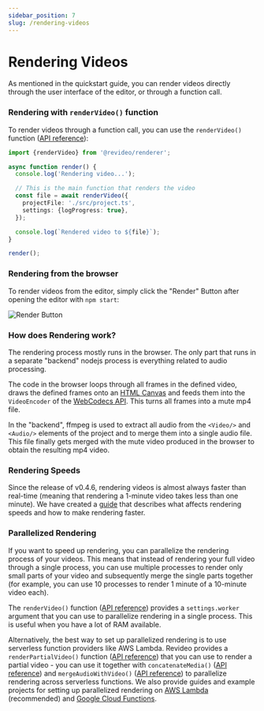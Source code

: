 ```yaml
---
sidebar_position: 7
slug: /rendering-videos
---
```


# Rendering Videos

As mentioned in the quickstart guide, you can render videos directly through the
user interface of the editor, or through a function call.

### Rendering with `renderVideo()` function

To render videos through a function call, you can use the `renderVideo()`
function ([API reference](/api/renderer/renderVideo)):

```ts
import {renderVideo} from '@revideo/renderer';

async function render() {
  console.log('Rendering video...');

  // This is the main function that renders the video
  const file = await renderVideo({
    projectFile: './src/project.ts',
    settings: {logProgress: true},
  });

  console.log(`Rendered video to ${file}`);
}

render();
```

### Rendering from the browser

To render videos from the editor, simply click the "Render" Button after opening
the editor with `npm start`:

![Render Button](https://revideo-example-assets.s3.amazonaws.com/render-button.png)

### How does Rendering work?

The rendering process mostly runs in the browser. The only part that runs in a
separate "backend" nodejs process is everything related to audio processing.

The code in the browser loops through all frames in the defined video, draws the
defined frames onto an
[HTML Canvas](https://www.w3schools.com/html/html5_canvas.asp) and feeds them
into the `VideoEncoder` of the
[WebCodecs API](https://developer.mozilla.org/en-US/docs/Web/API/VideoEncoder).
This turns all frames into a mute mp4 file.

In the "backend", ffmpeg is used to extract all audio from the `<Video/>` and
`<Audio/>` elements of the project and to merge them into a single audio file.
This file finally gets merged with the mute video produced in the browser to
obtain the resulting mp4 video.

### Rendering Speeds

Since the release of v0.4.6, rendering videos is almost always faster than
real-time (meaning that rendering a 1-minute video takes less than one minute).
We have created a [guide](/common-issues/slow-rendering) that describes what affects rendering
speeds and how to make rendering faster.

### Parallelized Rendering

If you want to speed up rendering, you can parallelize the rendering process of
your videos. This means that instead of rendering your full video through a
single process, you can use multiple processes to render only small parts of
your video and subsequently merge the single parts together (for example, you
can use 10 processes to render 1 minute of a 10-minute video each).

The `renderVideo()` function
([API reference](http://localhost:3000/renderer/renderVideo)) provides a
`settings.worker` argument that you can use to parallelize rendering in a single
process. This is useful when you have a lot of RAM available.

Alternatively, the best way to set up parallelized rendering is to use
serverless function providers like AWS Lambda. Revideo provides a
`renderPartialVideo()` function
([API reference](http://localhost:3000/renderer/renderPartialVideo)) that you
can use to render a partial video - you can use it together with
`concatenateMedia()` ([API reference](/ffmpeg/concatenateMedia)) and
`mergeAudioWithVideo()`
([API reference](http://localhost:3000/ffmpeg/mergeAudioWithVideo)) to
parallelize rendering across serverless functions. We also provide guides and
example projects for setting up parallelized rendering on
[AWS Lambda](https://github.com/redotvideo/examples/tree/main/parallelized-aws-lambda)
(recommended) and
[Google Cloud Functions](https://github.com/redotvideo/examples/tree/main/google-cloud-run-parallelized).
